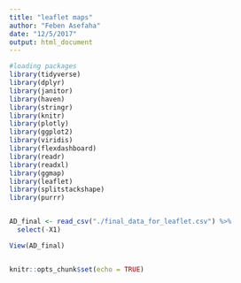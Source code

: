 ```yaml
---
title: "leaflet maps"
author: "Feben Asefaha"
date: "12/5/2017"
output: html_document
---
```


```r

#loading packages
library(tidyverse)
library(dplyr)
library(janitor)
library(haven)
library(stringr)
library(knitr)
library(plotly)
library(ggplot2)
library(viridis)
library(flexdashboard)
library(readr)
library(readxl)
library(ggmap)
library(leaflet)
library(splitstackshape)
library(purrr)


AD_final <- read_csv("./final_data_for_leaflet.csv") %>% 
  select(-X1)

View(AD_final)


knitr::opts_chunk$set(echo = TRUE)
```

